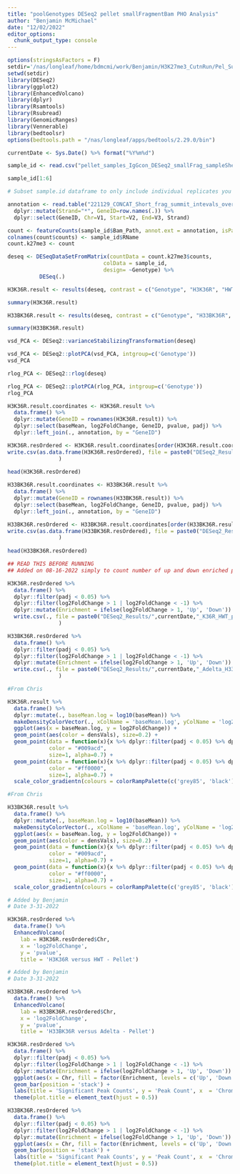 ```yaml
---
title: "poolGenotypes DESeq2 pellet smallFragmentBam PHO Analysis"
author: "Benjamin McMichael"
date: "12/02/2022"
editor_options: 
  chunk_output_type: console
---
```


```r
options(stringsAsFactors = F)
setdir='/nas/longleaf/home/bdmcmi/work/Benjamin/H3K27me3_CutnRun/Pel_Sup_IgGcon_Analysis_20221202/Merged_DESeq2_Short_Fragment_Analysis'
setwd(setdir)
library(DESeq2)
library(ggplot2)
library(EnhancedVolcano)
library(dplyr)
library(Rsamtools)
library(Rsubread)
library(GenomicRanges)
library(Vennerable)
library(bedtoolsr)
options(bedtools.path = "/nas/longleaf/apps/bedtools/2.29.0/bin")

currentDate <- Sys.Date() %>% format("%Y%m%d")

```

```r

sample_id <- read.csv("pellet_samples_IgGcon_DESeq2_smallFrag_sampleSheet.csv", header=T, stringsAsFactors = F)

sample_id[1:6]

```

```r
# Subset sample.id dataframe to only include individual replicates you want to put into DESeq

annotation <- read.table("221129_CONCAT_Short_frag_summit_intevals_overlapping_Pho_Fig5CandS10_MERGED_OVERLAPPING.bed") %>%
  dplyr::mutate(Strand="*", GeneID=row.names(.)) %>%
  dplyr::select(GeneID, Chr=V1, Start=V2, End=V3, Strand)

```

```r

count <- featureCounts(sample_id$Bam_Path, annot.ext = annotation, isPairedEnd = T, allowMultiOverlap = T)
colnames(count$counts) <- sample_id$RName
count.k27me3 <- count

```

```r

deseq <- DESeqDataSetFromMatrix(countData = count.k27me3$counts,
                              colData = sample_id,
                              design= ~Genotype) %>%
          DESeq(.)

```

```r

H3K36R.result <- results(deseq, contrast = c("Genotype", "H3K36R", "HWT"), alpha = 0.05)

summary(H3K36R.result)

```

```r

H33BK36R.result <- results(deseq, contrast = c("Genotype", "H33BK36R", "Adelta"), alpha = 0.05)

summary(H33BK36R.result)

```

```r

vsd_PCA <- DESeq2::varianceStabilizingTransformation(deseq)

vsd_PCA <- DESeq2::plotPCA(vsd_PCA, intgroup=c('Genotype'))
vsd_PCA

```

```r

rlog_PCA <- DESeq2::rlog(deseq)

rlog_PCA <- DESeq2::plotPCA(rlog_PCA, intgroup=c('Genotype'))
rlog_PCA

```

```r

H3K36R.result.coordinates <- H3K36R.result %>%
  data.frame() %>%
  dplyr::mutate(GeneID = rownames(H3K36R.result)) %>%
  dplyr::select(baseMean, log2FoldChange, GeneID, pvalue, padj) %>%
  dplyr::left_join(., annotation, by = "GeneID")

```

```r

H3K36R.resOrdered <- H3K36R.result.coordinates[order(H3K36R.result.coordinates$padj),]
write.csv(as.data.frame(H3K36R.resOrdered), file = paste0("DESeq2_Results/",currentDate,"_K36R_HWT_pellet_IgGcon_DESeq2_smallFragBam_PHO_results.csv")
                )
          
head(H3K36R.resOrdered)

```

```r

H33BK36R.result.coordinates <- H33BK36R.result %>%
  data.frame() %>%
  dplyr::mutate(GeneID = rownames(H33BK36R.result)) %>%
  dplyr::select(baseMean, log2FoldChange, GeneID, pvalue, padj) %>%
  dplyr::left_join(., annotation, by = "GeneID")

```

```r

H33BK36R.resOrdered <- H33BK36R.result.coordinates[order(H33BK36R.result.coordinates$padj),]
write.csv(as.data.frame(H33BK36R.resOrdered), file = paste0("DESeq2_Results/",currentDate,"_Adelta_H33BK36R_pellet_IgGcon_DESeq2_smallFragBam_PHO_results.csv")
                )
          
head(H33BK36R.resOrdered)

```

```r
## READ THIS BEFORE RUNNING
## Added on 08-16-2022 simply to count number of up and down enriched peaks that correspond to MA-plots and bar charts!!!

H3K36R.resOrdered %>%
  data.frame() %>%
  dplyr::filter(padj < 0.05) %>% 
  dplyr::filter(log2FoldChange > 1 | log2FoldChange < -1) %>%
  dplyr::mutate(Enrichment = ifelse(log2FoldChange > 1, 'Up', 'Down')) %>%
  write.csv(., file = paste0("DESeq2_Results/",currentDate,"_K36R_HWT_pellet_IgGcon_DESeq2_smallFragBam_PHO_enrichment.csv")
                )

H33BK36R.resOrdered %>%
  data.frame() %>%
  dplyr::filter(padj < 0.05) %>% 
  dplyr::filter(log2FoldChange > 1 | log2FoldChange < -1) %>%
  dplyr::mutate(Enrichment = ifelse(log2FoldChange > 1, 'Up', 'Down')) %>%
  write.csv(., file = paste0("DESeq2_Results/",currentDate,"_Adelta_H33BK36R_pellet_IgGcon_DESeq2_smallFragBam_PHO_enrichment.csv")
                )


```

```r
#From Chris

H3K36R.result %>%
  data.frame() %>%
  dplyr::mutate(., baseMean.log = log10(baseMean)) %>%
  makeDensityColorVector(., xColName = 'baseMean.log', yColName = 'log2FoldChange', n = 200) %>%
  ggplot(aes(x = baseMean.log, y = log2FoldChange)) + 
  geom_point(aes(color = densVals), size=0.2) +
  geom_point(data = function(x){x %>% dplyr::filter(padj < 0.05) %>% dplyr::filter(log2FoldChange > 1)},
             color = "#009acd", 
             size=1, alpha=0.7) +
  geom_point(data = function(x){x %>% dplyr::filter(padj < 0.05) %>% dplyr::filter(log2FoldChange < -1)},
             color = "#ff0000", 
             size=1, alpha=0.7) +
  scale_color_gradientn(colours = colorRampPalette(c('grey85', 'black'))(100))  + theme_minimal()

```

```r
#From Chris

H33BK36R.result %>%
  data.frame() %>%
  dplyr::mutate(., baseMean.log = log10(baseMean)) %>%
  makeDensityColorVector(., xColName = 'baseMean.log', yColName = 'log2FoldChange', n = 200) %>%
  ggplot(aes(x = baseMean.log, y = log2FoldChange)) + 
  geom_point(aes(color = densVals), size=0.2) +
  geom_point(data = function(x){x %>% dplyr::filter(padj < 0.05) %>% dplyr::filter(log2FoldChange > 1)},
             color = "#009acd", 
             size=1, alpha=0.7) +
  geom_point(data = function(x){x %>% dplyr::filter(padj < 0.05) %>% dplyr::filter(log2FoldChange < -1)},
             color = "#ff0000", 
             size=1, alpha=0.7) +
  scale_color_gradientn(colours = colorRampPalette(c('grey85', 'black'))(100))  + theme_minimal()

```

```r
# Added by Benjamin
# Date 3-31-2022

H3K36R.resOrdered %>%
  data.frame() %>%
  EnhancedVolcano(
    lab = H3K36R.resOrdered$Chr,
    x = 'log2FoldChange',
    y = 'pvalue',
    title = 'H3K36R versus HWT - Pellet')

```

```r
# Added by Benjamin
# Date 3-31-2022

H33BK36R.resOrdered %>%
  data.frame() %>%
  EnhancedVolcano(
    lab = H33BK36R.resOrdered$Chr,
    x = 'log2FoldChange',
    y = 'pvalue',
    title = 'H33BK36R versus Adelta - Pellet')

```

```r
  
H3K36R.resOrdered %>%
  data.frame() %>%
  dplyr::filter(padj < 0.05) %>% 
  dplyr::filter(log2FoldChange > 1 | log2FoldChange < -1) %>%
  dplyr::mutate(Enrichment = ifelse(log2FoldChange > 1, 'Up', 'Down')) %>%
  ggplot(aes(x = Chr, fill = factor(Enrichment, levels = c('Up', 'Down')))) +
  geom_bar(position = 'stack') +
  labs(title = 'Significant Peak Counts', y = 'Peak Count', x  = 'Chromosome', fill='Enrichment') +
  theme(plot.title = element_text(hjust = 0.5))

```

```r
  
H33BK36R.resOrdered %>%
  data.frame() %>%
  dplyr::filter(padj < 0.05) %>% 
  dplyr::filter(log2FoldChange > 1 | log2FoldChange < -1) %>%
  dplyr::mutate(Enrichment = ifelse(log2FoldChange > 1, 'Up', 'Down')) %>%
  ggplot(aes(x = Chr, fill = factor(Enrichment, levels = c('Up', 'Down')))) +
  geom_bar(position = 'stack') +
  labs(title = 'Significant Peak Counts', y = 'Peak Count', x  = 'Chromosome', fill='Enrichment') +
  theme(plot.title = element_text(hjust = 0.5))

```
